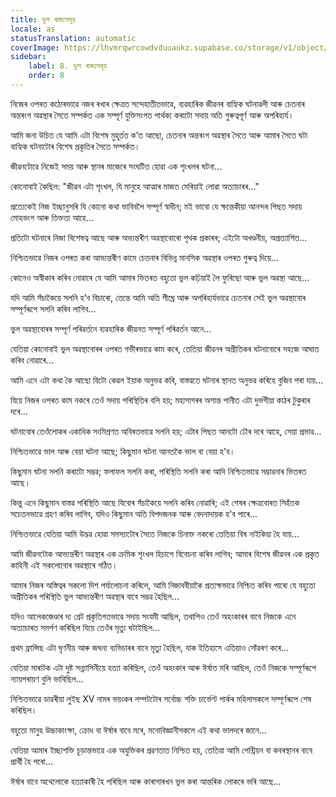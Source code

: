 ```yaml
---
title: ভুল ৰাজ্যসমূহ
locale: as
statusTranslation: automatic
coverImage: https://lhvmrqwrcowdvduuaukz.supabase.co/storage/v1/object/public/strapi-uploads/small_cover-tratado-de-psicologia-revolucionaria.webp-5e15e1cec4e0ebebcde5d7fc7565d8fd.webp
sidebar:
    label: 8. ভুল ৰাজ্যসমূহ
    order: 8
---
```

নিজেৰ ওপৰত কঠোৰভাৱে নজৰ ৰখাৰ ক্ষেত্ৰত সন্দেহাতীতভাৱে, ব্যৱহাৰিক জীৱনৰ বাহ্যিক ঘটনাৱলী আৰু চেতনাৰ অন্তৰংগ অৱস্থাৰ সৈতে সম্পৰ্কত এক সম্পূৰ্ণ যুক্তিসংগত পাৰ্থক্য কৰাটো সদায় অতি গুৰুত্বপূৰ্ণ আৰু অপৰিহাৰ্য।

আমি জনা উচিত যে আমি এটা বিশেষ মুহূৰ্তত ক’ত আছো, চেতনাৰ অন্তৰংগ অৱস্থাৰ সৈতে আৰু আমাৰ সৈতে ঘটা বাহ্যিক ঘটনাটোৰ বিশেষ প্ৰকৃতিৰ সৈতে সম্পৰ্কত।

জীৱনটোৱে নিজেই সময় আৰু স্থানৰ মাজেৰে সংঘটিত হোৱা এক শৃংখলৰ ঘটনা...

কোনোবাই কৈছিল: "জীৱন এটা শৃংখল, যি মানুহে আত্মাৰ মাজত মেৰিয়াই লোৱা অত্যাচাৰৰ..."

প্ৰত্যেকেই নিজ ইচ্ছানুসৰি যি কোনো কথা ভাবিবলৈ সম্পূৰ্ণ স্বাধীন; মই ভাবো যে ক্ষন্তেকীয়া আনন্দৰ পিছত সদায় মোহভংগ আৰু তিক্ততা আহে...

প্ৰতিটো ঘটনাৰে নিজা বিশেষত্ব আছে আৰু অভ্যন্তৰীণ অৱস্থাবোৰো পৃথক প্ৰকাৰৰ; এইটো অখণ্ডনীয়, অপ্ৰত্যাশিত...

নিশ্চিতভাৱে নিজৰ ওপৰত কৰা আভ্যন্তৰীণ কামে চেতনাৰ বিভিন্ন মানসিক অৱস্থাৰ ওপৰত গুৰুত্ব দিয়ে...

কোনেও অস্বীকাৰ কৰিব নোৱাৰে যে আমি আমাৰ ভিতৰত বহুতো ভুল কঢ়িয়াই লৈ ফুৰিছো আৰু ভুল অৱস্থা আছে...

যদি আমি সঁচাকৈয়ে সলনি হ’ব বিচাৰো, তেন্তে আমি অতি শীঘ্ৰে আৰু অপৰিহাৰ্যভাৱে চেতনাৰ সেই ভুল অৱস্থাবোৰ সম্পূৰ্ণৰূপে সলনি কৰিব লাগিব...

ভুল অৱস্থাবোৰৰ সম্পূৰ্ণ পৰিৱৰ্তনে ব্যৱহাৰিক জীৱনত সম্পূৰ্ণ পৰিৱৰ্তন আনে...

যেতিয়া কোনোবাই ভুল অৱস্থাবোৰৰ ওপৰত গভীৰভাৱে কাম কৰে, তেতিয়া জীৱনৰ অপ্ৰীতিকৰ ঘটনাবোৰে সহজে আঘাত কৰিব নোৱাৰে...

আমি এনে এটা কথা কৈ আছো যিটো কেৱল ইয়াক অনুভৱ কৰি, বাস্তৱতে ঘটনাৰ স্থানত অনুভৱ কৰিহে বুজিব পৰা যায়...

যিয়ে নিজৰ ওপৰত কাম নকৰে তেওঁ সদায় পৰিস্থিতিৰ বলি হয়; মহাসাগৰৰ অশান্ত পানীত এটা দুৰ্ভগীয়া কাঠৰ টুকুৰাৰ দৰে...

ঘটনাবোৰ তেওঁলোকৰ একাধিক সংমিশ্ৰণত অবিৰতভাৱে সলনি হয়; এটাৰ পিছত আনটো ঢৌৰ দৰে আহে, সেয়া প্ৰভাৱ...

নিশ্চিতভাৱে ভাল আৰু বেয়া ঘটনা আছে; কিছুমান ঘটনা আনতকৈ ভাল বা বেয়া হ’ব।

কিছুমান ঘটনা সলনি কৰাটো সম্ভৱ; ফলাফল সলনি কৰা, পৰিস্থিতি সলনি কৰা আদি নিশ্চিতভাৱে সম্ভাৱনাৰ ভিতৰত আছে।

কিন্তু এনে কিছুমান বাস্তৱ পৰিস্থিতি আছে যিবোৰ সঁচাকৈয়ে সলনি কৰিব নোৱাৰি; এই শেষৰ ক্ষেত্ৰবোৰত সিহঁতক সচেতনভাৱে গ্ৰহণ কৰিব লাগিব, যদিও কিছুমান অতি বিপদজনক আৰু বেদনাদায়ক হ’ব পাৰে...

নিশ্চিতভাৱে যেতিয়া আমি উদ্ভৱ হোৱা সমস্যাটোৰ সৈতে নিজকে চিনাক্ত নকৰো তেতিয়া বিষ নাইকিয়া হৈ যায়...

আমি জীৱনটোক আভ্যন্তৰীণ অৱস্থাৰ এক ক্ৰমিক শৃংখল হিচাপে বিবেচনা কৰিব লাগিব; আমাৰ বিশেষ জীৱনৰ এক প্ৰকৃত কাহিনী এই সকলোবোৰ অৱস্থাৰে গঠিত।

আমাৰ নিজৰ অস্তিত্বৰ সকলো দিশ পৰ্যালোচনা কৰিলে, আমি নিজাববীয়াকৈ প্ৰত্যক্ষভাৱে নিশ্চিত কৰিব পাৰো যে বহুতো অপ্ৰীতিকৰ পৰিস্থিতি ভুল আভ্যন্তৰীণ অৱস্থাৰ বাবে সম্ভৱ হৈছিল...

যদিও আলেকজেণ্ডাৰ দ্য গ্ৰেট প্ৰকৃতিগতভাৱে সদায় সংযমী আছিল, তথাপিও তেওঁ অহংকাৰৰ বাবে নিজকে এনে অত্যাচাৰত সমৰ্পণ কৰিছিল যিয়ে তেওঁৰ মৃত্যু ঘটাইছিল...

প্ৰথম ফ্ৰান্সিছ এটা ঘৃণনীয় আৰু জঘন্য ব্যভিচাৰৰ বাবে মৃত্যু হৈছিল, যাক ইতিহাসে এতিয়াও সোঁৱৰণ কৰে...

যেতিয়া মাৰাটক এটা দুষ্ট সন্ন্যাসিনীয়ে হত্যা কৰিছিল, তেওঁ অহংকাৰ আৰু ঈৰ্ষাত মৰি আছিল, তেওঁ নিজকে সম্পূৰ্ণৰূপে ন্যায়পৰায়ণ বুলি ভাবিছিল...

নিশ্চিতভাৱে ডাৱৰীয়া লুইছ XV নামৰ ভয়ংকৰ লম্পটটোৰ সৰ্বোচ্চ শক্তি চাৰ্ভেণ্ট পাৰ্কৰ মহিলাসকলে সম্পূৰ্ণৰূপে শেষ কৰিছিল।

বহুতো মানুহ উচ্চাকাংক্ষা, ক্ৰোধ বা ঈৰ্ষাৰ বাবে মৰে, মনোবিজ্ঞানীসকলে এই কথা ভালদৰে জানে...

যেতিয়া আমাৰ ইচ্ছাশক্তি চূড়ান্তভাৱে এক অযুক্তিকৰ প্ৰৱণতাত নিশ্চিত হয়, তেতিয়া আমি পেন্ট্ৰিয়ন বা কবৰস্থানৰ বাবে প্ৰাৰ্থী হৈ পৰো...

ঈৰ্ষাৰ বাবে অথেলোকে হত্যাকাৰী হৈ পৰিছিল আৰু কাৰাগাৰখন ভুল কৰা আন্তৰিক লোকৰে ভৰি আছে...

